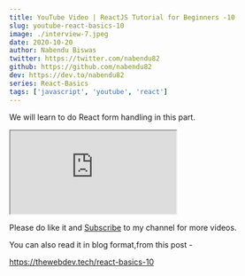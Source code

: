 ```yaml
---
title: YouTube Video | ReactJS Tutorial for Beginners -10
slug: youtube-react-basics-10
image: ./interview-7.jpeg
date: 2020-10-20
author: Nabendu Biswas
twitter: https://twitter.com/nabendu82
github: https://github.com/nabendu82
dev: https://dev.to/nabendu82
series: React-Basics
tags: ['javascript', 'youtube', 'react']
---
```


We will learn to do React form handling in this part.

<div className={styles.resp__container}>

<iframe className={styles.resp__iframe} src="https://www.youtube.com/embed/SV7Nj-YI-40" gesture="media"  allow="encrypted-media" allowfullscreen></iframe>

</div>

Please do like it and [Subscribe](https://www.youtube.com/channel/UCRf7mazcufqZxd2pR3oQJuQ?sub_confirmation=1) to my channel for more videos.

You can also read it in blog format,from this post -

https://thewebdev.tech/react-basics-10


